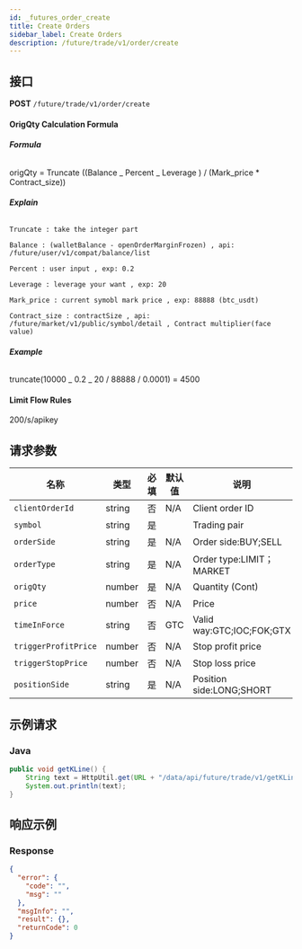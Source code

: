 ```yaml
---
id: _futures_order_create
title: Create Orders
sidebar_label: Create Orders
description: /future/trade/v1/order/create
---
```


## 接口

**POST** `/future/trade/v1/order/create`

#### **OrigQty Calculation Formula**

###### **Formula**

origQty = Truncate ((Balance _ Percent _ Leverage ) / (Mark_price \* Contract_size))

###### **Explain**

    Truncate : take the integer part

    Balance : (walletBalance - openOrderMarginFrozen) , api: /future/user/v1/compat/balance/list

    Percent : user input , exp: 0.2

    Leverage : leverage your want , exp: 20

    Mark_price : current symobl mark price , exp: 88888 (btc_usdt)

    Contract_size : contractSize , api: /future/market/v1/public/symbol/detail , Contract multiplier(face value)

###### **Example**

truncate(10000 _ 0.2 _ 20 / 88888 / 0.0001) = 4500

#### **Limit Flow Rules**

200/s/apikey

## 请求参数

| 名称 | 类型 | 必填 | 默认值 | 说明 | 范围 |
| --- | --- | --- | --- | --- | --- |
| `clientOrderId` | string | 否 | N/A | Client order ID |  |
| `symbol` | string | 是 |  | Trading pair |  |
| `orderSide` | string | 是 | N/A | Order side:BUY;SELL | BUY;SELL |
| `orderType` | string | 是 | N/A | Order type:LIMIT；MARKET | LIMIT；MARKET |
| `origQty` | number | 是 | N/A | Quantity (Cont) |  |
| `price` | number | 否 | N/A | Price |  |
| `timeInForce` | string | 否 | GTC | Valid way:GTC;IOC;FOK;GTX | GTC;IOC;FOK;GTX |
| `triggerProfitPrice` | number | 否 | N/A | Stop profit price |  |
| `triggerStopPrice` | number | 否 | N/A | Stop loss price |  |
| `positionSide` | string | 是 | N/A | Position side:LONG;SHORT | LONG;SHORT |

## 示例请求

### Java

```java
public void getKLine() {
	String text = HttpUtil.get(URL + "/data/api/future/trade/v1/getKLine?market=btc_usdt&type=1min&since=0");
	System.out.println(text);
}
```

## 响应示例

### Response

```json
{
  "error": {
    "code": "",
    "msg": ""
  },
  "msgInfo": "",
  "result": {},
  "returnCode": 0
}
```
